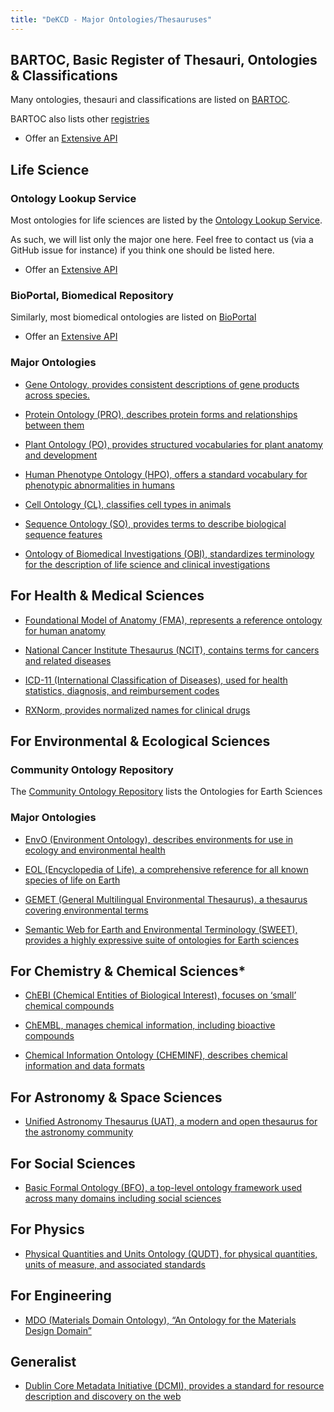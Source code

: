 ```yaml
---
title: "DeKCD - Major Ontologies/Thesauruses"
---
```


## BARTOC, Basic Register of Thesauri, Ontologies & Classifications

Many ontologies, thesauri and classifications are listed on [BARTOC](https://bartoc.org/).

BARTOC also lists other [registries](https://bartoc.org/registries)


* Offer an  [Extensive API](https://bartoc.org/api/)

## Life Science

### Ontology Lookup Service

Most ontologies for life sciences are listed by the [Ontology Lookup Service](https://www.ebi.ac.uk/ols4/ontologies).

As such, we will list only the major one here. Feel free to contact us (via a GitHub issue for instance) if you think one should be listed here.


* Offer an  [Extensive API](https://www.ebi.ac.uk/ols4/help)

### BioPortal, Biomedical Repository

Similarly, most biomedical ontologies are listed on [BioPortal](https://bioportal.bioontology.org/)


* Offer an [Extensive API](http://data.bioontology.org/documentation)

### Major Ontologies

* [Gene Ontology, provides consistent descriptions of gene products across species.](http://geneontology.org/)
  
* [Protein Ontology (PRO), describes protein forms and relationships between them](https://proconsortium.org/)
  
* [Plant Ontology (PO), provides structured vocabularies for plant anatomy and development](http://www.plantontology.org/)

* [Human Phenotype Ontology (HPO), offers a standard vocabulary for phenotypic abnormalities in humans](https://hpo.jax.org/)

* [Cell Ontology (CL), classifies cell types in animals](https://obofoundry.org/ontology/cl.html)

* [Sequence Ontology (SO), provides terms to describe biological sequence features](http://www.sequenceontology.org/)

* [Ontology of Biomedical Investigations (OBI), standardizes terminology for the description of life science and clinical investigations](http://obi-ontology.org/)

## For Health & Medical Sciences

* [Foundational Model of Anatomy (FMA), represents a reference ontology for human anatomy](http://si.washington.edu/projects/fma)

* [National Cancer Institute Thesaurus (NCIT), contains terms for cancers and related diseases](https://ncithesaurus.nci.nih.gov/)

* [ICD-11 (International Classification of Diseases), used for health statistics, diagnosis, and reimbursement codes](https://icd.who.int/)

* [RXNorm, provides normalized names for clinical drugs](https://www.nlm.nih.gov/research/umls/rxnorm/)

## For Environmental & Ecological Sciences

### Community Ontology Repository

The [Community Ontology Repository](http://cor.esipfed.org/ont#/) lists the Ontologies for Earth Sciences

### Major Ontologies

* [EnvO (Environment Ontology), describes environments for use in ecology and environmental health](http://environmentontology.org/)

* [EOL (Encyclopedia of Life), a comprehensive reference for all known species of life on Earth](https://eol.org/)

* [GEMET (General Multilingual Environmental Thesaurus). a thesaurus covering environmental terms](https://www.eionet.europa.eu/gemet)

* [Semantic Web for Earth and Environmental Terminology (SWEET), provides a highly expressive suite of ontologies for Earth sciences](http://sweetontology.net/sweetAll)

## For Chemistry & Chemical Sciences*

* [ChEBI (Chemical Entities of Biological Interest), focuses on ‘small’ chemical compounds](https://www.ebi.ac.uk/chebi/)

* [ChEMBL, manages chemical information, including bioactive compounds](https://www.ebi.ac.uk/chembl/)

* [Chemical Information Ontology (CHEMINF), describes chemical information and data formats](https://obofoundry.org/ontology/cheminf.html)

## For Astronomy & Space Sciences

* [Unified Astronomy Thesaurus (UAT), a modern and open thesaurus for the astronomy community](https://astrothesaurus.org/)

## For Social Sciences

* [Basic Formal Ontology (BFO), a top-level ontology framework used across many domains including social sciences](http://ifomis.org/bfo/)

## For Physics

* [Physical Quantities and Units Ontology (QUDT), for physical quantities, units of measure, and associated standards](https://www.qudt.org/)

## For Engineering

* [MDO (Materials Domain Ontology),  "An Ontology for the Materials Design Domain"](https://liusemweb.github.io/mdo/full/1.1/index.html)

## Generalist

* [Dublin Core Metadata Initiative (DCMI), provides a standard for resource description and discovery on the web](https://www.dublincore.org/)
